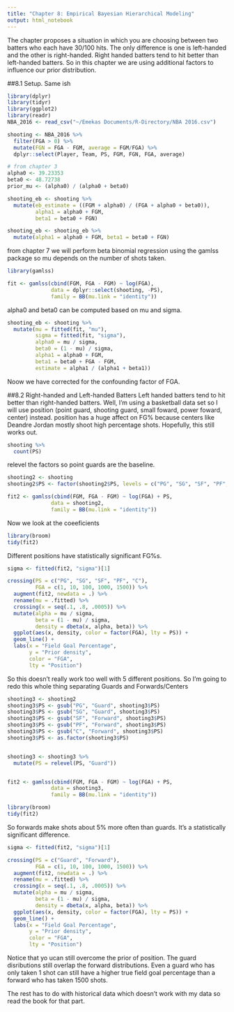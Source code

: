 ---
title: "Chapter 8: Empirical Bayesian Hierarchical Modeling"
output: html_notebook
---
The chapter proposes a situation in which you are choosing between two batters who each have 30/100 hits. The only difference is one is left-handed and the other is right-handed. Right handed batters tend to hit better than left-handed batters. So in this chapter we are using additional factors to influence our prior distribution.


##8.1 Setup.
Same ish
```{r}
library(dplyr)
library(tidyr)
library(ggplot2)
library(readr)
NBA_2016 <- read_csv("~/Emekas Documents/R-Directory/NBA 2016.csv")
```

```{r}
shooting <- NBA_2016 %>%
  filter(FGA > 0) %>%
  mutate(FGN = FGA - FGM, average = FGM/FGA) %>%
  dplyr::select(Player, Team, PS, FGM, FGN, FGA, average)

# from chapter 3
alpha0 <- 39.23353 
beta0 <- 48.72738
prior_mu <- (alpha0) / (alpha0 + beta0)

shooting_eb <- shooting %>%
  mutate(eb_estimate = ((FGM + alpha0) / (FGA + alpha0 + beta0)),
         alpha1 = alpha0 + FGM, 
         beta1 = beta0 + FGN)

shooting_eb <- shooting_eb %>%
  mutate(alpha1 = alpha0 + FGM, beta1 = beta0 + FGN)
```

from chapter 7 we will perform beta binomial regression using the gamlss package so mu depends on the number of shots taken.
```{r}
library(gamlss)

fit <- gamlss(cbind(FGM, FGA - FGM) ~ log(FGA),
              data = dplyr::select(shooting, -PS),
              family = BB(mu.link = "identity"))
```

alpha0 and beta0 can be computed based on mu and sigma.
```{r}
shooting_eb <- shooting %>%
  mutate(mu = fitted(fit, "mu"),
         sigma = fitted(fit, "sigma"),
         alpha0 = mu / sigma,
         beta0 = (1 - mu) / sigma,
         alpha1 = alpha0 + FGM,
         beta1 = beta0 + FGA - FGM,
         estimate = alpha1 / (alpha1 + beta1))
```

Noow we have corrected for the confounding factor of FGA.

##8.2 Right-handed and Left-handed Batters
Left handed batters tend to hit better than right-handed batters. Well, I'm using a basketball data set so I will use position (point guard, shooting guard, small foward, power foward, center) instead. position has a huge affect on FG% because centers like Deandre Jordan mostly shoot high percentage shots. Hopefully, this still works out.
```{r}
shooting %>%
  count(PS)
```

relevel the factors so point guards are the baseline.
```{r}
shooting2 <- shooting
shooting2$PS <- factor(shooting2$PS, levels = c("PG", "SG", "SF", "PF", "C"))

fit2 <- gamlss(cbind(FGM, FGA - FGM) ~ log(FGA) + PS,
              data = shooting2,
              family = BB(mu.link = "identity"))
```

Now we look at the coeeficients
```{r}
library(broom)
tidy(fit2)
```

Different positions have statistically significant FG%s.


```{r}
sigma <- fitted(fit2, "sigma")[1]

crossing(PS = c("PG", "SG", "SF", "PF", "C"),
         FGA = c(1, 10, 100, 1000, 1500)) %>%
  augment(fit2, newdata = .) %>%
  rename(mu = .fitted) %>%
  crossing(x = seq(.1, .8, .0005)) %>%
  mutate(alpha = mu / sigma,
         beta = (1 - mu) / sigma,
         density = dbeta(x, alpha, beta)) %>%
  ggplot(aes(x, density, color = factor(FGA), lty = PS)) +
  geom_line() +
  labs(x = "Field Goal Percentage",
       y = "Prior density",
       color = "FGA",
       lty = "Position")
```
So this doesn't really work too well with 5 different positions. So I'm going to redo this whole thing separating Guards and Forwards/Centers

```{r}
shooting3 <- shooting2
shooting3$PS <- gsub("PG", "Guard", shooting3$PS)
shooting3$PS <- gsub("SG", "Guard", shooting3$PS)
shooting3$PS <- gsub("SF", "Forward", shooting3$PS)
shooting3$PS <- gsub("PF", "Forward", shooting3$PS)
shooting3$PS <- gsub("C", "Forward", shooting3$PS)
shooting3$PS <- as.factor(shooting3$PS)


shooting3 <- shooting3 %>%
  mutate(PS = relevel(PS, "Guard"))


fit2 <- gamlss(cbind(FGM, FGA - FGM) ~ log(FGA) + PS,
              data = shooting3,
              family = BB(mu.link = "identity"))
```

```{r}
library(broom)
tidy(fit2)
```

So forwards make shots about 5% more often than guards. It's a statistically significant difference.

```{r}
sigma <- fitted(fit2, "sigma")[1]

crossing(PS = c("Guard", "Forward"),
         FGA = c(1, 10, 100, 1000, 1500)) %>%
  augment(fit2, newdata = .) %>%
  rename(mu = .fitted) %>%
  crossing(x = seq(.1, .8, .0005)) %>%
  mutate(alpha = mu / sigma,
         beta = (1 - mu) / sigma,
         density = dbeta(x, alpha, beta)) %>%
  ggplot(aes(x, density, color = factor(FGA), lty = PS)) +
  geom_line() +
  labs(x = "Field Goal Percentage",
       y = "Prior density",
       color = "FGA",
       lty = "Position")
```

Notice that yo ucan still overcome the prior of position. The guard disributions still overlap the forward distributions. Even a guard who has only taken 1 shot can still have a higher true field goal percentage than a forward who has taken 1500 shots.

The rest has to do with historical data which doesn't work with my data so read the book for that part.

